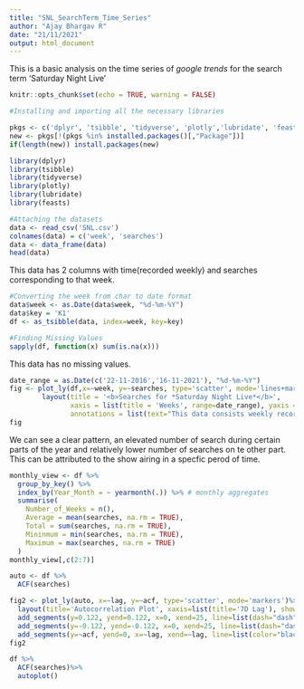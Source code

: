 ---
title: "SNL_SearchTerm_Time_Series"
author: "Ajay Bhargav R"
date: "21/11/2021"
output: html_document
---
This is a basic analysis on the time series of *google trends* for the search 
term 'Saturday Night Live'

```{r setup, include=FALSE}
knitr::opts_chunk$set(echo = TRUE, warning = FALSE)
```

```{r message=FALSE}
#Installing and importing all the necessary libraries

pkgs <- c('dplyr', 'tsibble', 'tidyverse', 'plotly','lubridate', 'feasts')
new <- pkgs[!(pkgs %in% installed.packages()[,"Package"])]
if(length(new)) install.packages(new)

library(dplyr)
library(tsibble)
library(tidyverse)
library(plotly)
library(lubridate)
library(feasts)
```


```{r}
#Attaching the datasets
data <- read_csv('SNL.csv')
colnames(data) = c('week', 'searches')
data <- data_frame(data)
head(data)
```
This data has 2 columns with time(recorded weekly) and searches corresponding 
to that week.
```{r}
#Converting the week from char to date format
data$week <- as.Date(data$week, "%d-%m-%Y")
data$key = 'K1'
df <- as_tsibble(data, index=week, key=key)
```

```{r}
#Finding Missing Values
sapply(df, function(x) sum(is.na(x)))
```
This data has no missing values.


```{r}
date_range = as.Date(c('22-11-2016','16-11-2021'), "%d-%m-%Y")
fig <- plot_ly(df,x=~week, y=~searches, type='scatter', mode='lines+markers')%>%
        layout(title = '<b>Searches for *Saturday Night Live*</b>',
               xaxis = list(title = 'Weeks', range=date_range), yaxis = list(title = 'Searches'),
               annotations = list(text="This data consists weekly records from 27-Nov-2016 to 14-Nov-2021", showarrow=FALSE, x=date_range[2], y=-2, xanchor="right"))
fig
```
We can see a clear pattern, an elevated number of search during certain parts of the year and relatively lower number of searches on te other part. This can be attributed to the show airing in a specfic perod of time. 

```{r}
monthly_view <- df %>%
  group_by_key() %>%
  index_by(Year_Month = ~ yearmonth(.)) %>% # monthly aggregates
  summarise(
    Number_of_Weeks = n(),
    Average = mean(searches, na.rm = TRUE),
    Total = sum(searches, na.rm = TRUE),
    Mininmum = min(searches, na.rm = TRUE),
    Maximum = max(searches, na.rm = TRUE)
  )
monthly_view[,c(2:7)]
```

```{r echo=FALSE}
auto <- df %>%
  ACF(searches)

fig2 <- plot_ly(auto, x=~lag, y=~acf, type='scatter', mode='markers')%>%
  layout(title='Autocorrelation Plot', xaxis=list(title='7D Lag'), showlegend=FALSE)%>%
  add_segments(y=0.122, yend=0.122, x=0, xend=25, line=list(dash="dash", color="red"))%>%
  add_segments(y=-0.122, yend=-0.122, x=0, xend=25, line=list(dash="dash", color="red"))%>%
  add_segments(y=~acf, yend=0, x=~lag, xend=~lag, line=list(color="black"))
fig2
```

```{r echo=FALSE}
df %>%
  ACF(searches)%>%
  autoplot()
```
